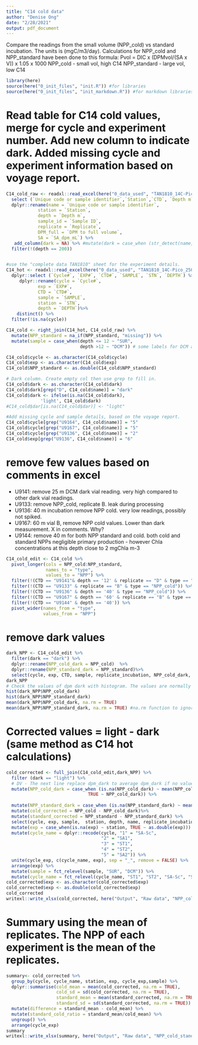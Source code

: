 ```yaml
---
title: "C14 cold data"
author: "Denise Ong"
date: "2/28/2021"
output: pdf_document
---
```


Compare the readings from the small volume (NPP_cold) vs standard incubation. The units is (mgC/m3/day).
Calculations for NPP_cold and NPP_standard have been done to this formula: Pvol = DIC x (DPMvol/(SA x V)) x 1.05 x 1000
NPP_cold - small vol, high C14
NPP_standard - large vol, low C14

```r
library(here)
source(here("0_init_files", "init.R")) #for libraries
source(here("0_init_files", "init_markdown.R")) #for markdown libraries
```


# Read table for C14 cold values, merge for cycle and experiment number. Add new column to indicate dark. Added missing cycle and experiment information based on voyage report.
```r
C14_cold_raw <- readxl::read_excel(here("0_data_used", "TAN1810_14C-Pico_25052020_QA_1.3.xlsx"), sheet = "Cold 14C - Pico Results", skip = 5,  n_max = 93) %>%
  select (`Unique code or sample identifier`,`Station`,`CTD`, `Depth m`, `Sample ID`, `DPM to full volume`, `SA_dpm_mL`, `DIC`, `Replicate`,`replicate_incubation`,  `NPP_cold`, `NPP_standard`)  %>%
  dplyr::rename(name = `Unique code or sample identifier`,
            station = `Station`,
            depth = `Depth m`,
            sample_id = `Sample ID`,
            replicate = `Replicate`,
            DPM_full = `DPM to full volume`,
            SA = `SA_dpm_mL`) %>%
   add_column(dark = NA) %>% #mutate(dark = case_when (str_detect(name,"D") ~ TRUE, TRUE~FALSE))
  filter(!(depth == 200))


#use the "complete data TAN1810" sheet for the experiment details.
C14_hot <- readxl::read_excel(here("0_data_used", "TAN1810_14C-Pico_25052020_QA_1.3.xlsx"), sheet = "Complete data TAN1810") %>%
  dplyr::select (`Cycle#`, `EXP#`, `CTD#`, `SAMPLE`, `STN`, `DEPTH`) %>%   
     dplyr::rename(cycle = `Cycle#`,
            exp = `EXP#`,
            CTD = `CTD#`,
            sample = `SAMPLE`, 
            station = `STN`,
            depth = `DEPTH`)%>%
    distinct() %>%
  filter(!is.na(cycle))

C14_cold <- right_join(C14_hot, C14_cold_raw) %>%
  mutate(NPP_standard = na_if(NPP_standard, "missing")) %>% 
  mutate(sample = case_when(depth <= 12 ~ "SUR",
                            depth >12 ~ "DCM")) # some labels for DCM are not correct

C14_cold$cycle <- as.character(C14_cold$cycle) 
C14_cold$exp <- as.character(C14_cold$exp)
C14_cold$NPP_standard <- as.double(C14_cold$NPP_standard)

# Dark column. Create empty col then use grep to fill in.
C14_cold$dark <- as.character(C14_cold$dark)
C14_cold$dark[grep("D", C14_cold$name)] = "dark"
C14_cold$dark <- ifelse(is.na(C14_cold$dark), 
             'light', C14_cold$dark)
#C14_cold$dar[is.na(C14_cold$dar)] <- "light"

#Add missing cycle and sample details, based on the voyage report.
C14_cold$cycle[grep("U9164", C14_cold$name)] = "5" 
C14_cold$cycle[grep("U9167", C14_cold$name)] = "5"
C14_cold$cycle[grep("U9136", C14_cold$name)] = "2"
C14_cold$exp[grep("U9136", C14_cold$name)] = "6"

```

# remove few values based on comments in excel
- U9141: remove 25 m DCM dark vial reading. very high compared to other dark vial readings. 
- U9133: remove NPP_cold, replicate B. leak during processing
- U9136: 40 m incubation remove NPP cold. very low readings, possibly not spiked.
- U9167: 60 m vial B, remove NPP cold values. Lower than dark measurement. X in comments. Why?
- U9144: remove 40 m for both NPP standard and cold. both cold and standard NPPs negligible primary production - however Chla concentrations at this depth close to 2 mgChla m-3

```r
C14_cold_edit <- C14_cold %>%
  pivot_longer(cols = NPP_cold:NPP_standard, 
               names_to = "type",
               values_to = "NPP") %>%
  filter(!(CTD == "U9141"& depth == '12' & replicate == "D" & type == "NPP_cold")) %>%
  filter(!(CTD == "U9133" & replicate == "B" & type == "NPP_cold")) %>%
  filter(!(CTD == "U9136" & depth == '40' & type == "NPP_cold")) %>%
  filter(!(CTD == "U9167" & depth == '60' & replicate == "B" & type == "NPP_cold")) %>%
  filter(!(CTD == "U9144" & depth == '40')) %>%
  pivot_wider(names_from = "type",
              values_from = "NPP")
```


# remove dark values
```r
dark_NPP <- C14_cold_edit %>% 
  filter(dark == "dark") %>%
  dplyr::rename(NPP_cold_dark = NPP_cold)  %>%
  dplyr::rename(NPP_standard_dark = NPP_standard)%>%
  select(cycle, exp, CTD, sample, replicate_incubation, NPP_cold_dark, NPP_standard_dark)
dark_NPP
# Check the values of dpm dark with histogram. The values are normally distributed, concentrated around the mean.
hist(dark_NPP$NPP_cold_dark)
hist(dark_NPP$NPP_standard_dark)
mean(dark_NPP$NPP_cold_dark, na.rm = TRUE)
mean(dark_NPP$NPP_standard_dark, na.rm = TRUE) #na.rm function to ignore NA values
```

# Corrected values = light - dark (same method as C14 hot calculations)

```r

cold_corrected <- full_join(C14_cold_edit,dark_NPP) %>% 
  filter (dark == "light") %>% 
  # DV - The next line replace dpm_dark to average dpm_dark if no value. Checked with histogram above.
  mutate(NPP_cold_dark = case_when (is.na(NPP_cold_dark) ~ mean(NPP_cold_dark, na.rm = TRUE),
                               TRUE ~ NPP_cold_dark)) %>%
 
  mutate(NPP_standard_dark = case_when (is.na(NPP_standard_dark) ~ mean(NPP_standard_dark, na.rm = TRUE), TRUE ~ NPP_standard_dark))  %>%
  mutate(cold_corrected = NPP_cold - NPP_cold_dark)%>%
  mutate(standard_corrected = NPP_standard - NPP_standard_dark) %>%
  select(cycle, exp, sample,  station, depth, name, replicate_incubation, replicate, cold_corrected, standard_corrected) %>%
  mutate(exp = case_when(is.na(exp) ~ station, TRUE ~ as.double(exp))) %>% # add station to exp in cycle 5 with no corresponding exp number
  mutate(cycle_name = dplyr::recode(cycle, "1" = "SA-Sc",
                                    "2" = "SA1",
                                    "3" = "ST1",
                                    "4" = "ST2",
                                    "5" = "SA2")) %>% 
  unite(cycle_exp, c(cycle_name, exp), sep = "_", remove = FALSE) %>%
  arrange(exp) %>%
  mutate(sample = fct_relevel(sample, "SUR", "DCM")) %>%
  mutate(cycle_name = fct_relevel(cycle_name, "ST1", "ST2", "SA-Sc", "SA1", "SA2"))
cold_corrected$exp <- as.character(cold_corrected$exp)
cold_corrected$exp <- as.double(cold_corrected$exp)
cold_corrected
writexl::write_xlsx(cold_corrected, here("Output", "Raw data", "NPP_cold_standard.xlsx"))
```


# Summary using the mean of replicates. The NPP of each experiment is the mean of the replicates.
```r
summary<- cold_corrected %>%
  group_by(cycle, cycle_name, station, exp, cycle_exp,sample) %>%
  dplyr::summarise(cold_mean = mean(cold_corrected, na.rm = TRUE),
                   cold_sd = sd(cold_corrected, na.rm = TRUE),
                   standard_mean = mean(standard_corrected, na.rm = TRUE),
                   standard_sd = sd(standard_corrected, na.rm = TRUE)) %>%
  mutate(difference = standard_mean - cold_mean) %>%
  mutate(standard_cold_ratio = standard_mean/cold_mean) %>%
  ungroup() %>%
  arrange(cycle_exp)
summary
writexl::write_xlsx(summary, here("Output", "Raw data", "NPP_cold_standard_summary.xlsx"))
```



